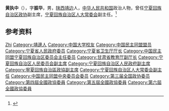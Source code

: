 {{Otheruses|other=名为黄执中的其他人物|黄执中}}

'''黄执中'''（{{bd|1901年||1985年}}），字'''振华'''，男，[[陕西|陕西]][[靖边|靖边]]人，[[中华人民共和国|中华人民共和国]]政治人物，曾任[[宁夏回族自治区政协|宁夏回族自治区政协]]副主席，[[宁夏回族自治区人大常委会|宁夏回族自治区人大常委会]]副主任。<ref>{{Cite book|title=中华人民共和国职官志|author=何虎生, 李耀东, 向常福主编|publisher=中国社会出版社|year=2003|isbn=9787800883934|location=北京|pages=}}</ref>

== 参考资料 ==
{{reflist}}

{{中国人物小作品}}

{{Authority control}}
{{DEFAULTSORT:Huang黄}}
[[Category:黄姓|Zhi]]
[[Category:靖邊人|Category:靖邊人]]
[[Category:中国大学校友|Category:中国大学校友]]
[[Category:中国民主同盟盟员|Category:中国民主同盟盟员]]
[[Category:宁夏省人民政府委员|Category:宁夏省人民政府委员]]
[[Category:宁夏省卫生厅厅长|Category:宁夏省卫生厅厅长]]
[[Category:中国民主同盟宁夏回族自治区委员会主任委员|Category:中国民主同盟宁夏回族自治区委员会主任委员]]
[[Category:甘肃省教育厅副厅长|Category:甘肃省教育厅副厅长]]
[[Category:宁夏回族自治区人民委员会副主席|Category:宁夏回族自治区人民委员会副主席]]
[[Category:宁夏回族自治区人民政府副主席|Category:宁夏回族自治区人民政府副主席]]
[[Category:寧夏回族自治區政協副主席|Category:寧夏回族自治區政協副主席]]
[[Category:宁夏回族自治区人大常委会副主任|Category:宁夏回族自治区人大常委会副主任]]
[[Category:中国民主同盟中央委员会委员|Category:中国民主同盟中央委员会委员]]
[[Category:第三届全国政协委员|Category:第三届全国政协委员]]
[[Category:第四屆全國政協委員|Category:第四屆全國政協委員]]
[[Category:第五屆全國政協委員|Category:第五屆全國政協委員]]
[[Category:第六屆全國政協委員|Category:第六屆全國政協委員]]